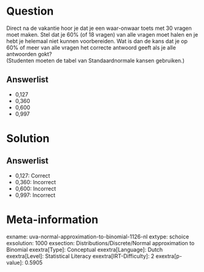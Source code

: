 Question
========

Direct na de vakantie hoor je dat je een waar-onwaar toets met 30 vragen
moet maken. Stel dat je 60% (of 18 vragen) van alle vragen moet halen en
je hebt je helemaal niet kunnen voorbereiden. Wat is dan de kans dat je
op 60% of meer van alle vragen het correcte antwoord geeft als je alle
antwoorden gokt?\
(Studenten moeten de tabel van Standaardnormale kansen gebruiken.)\

Answerlist
----------

* 0,127
* 0,360
* 0,600
* 0,997

Solution
========

Answerlist
----------

* 0,127: Correct
* 0,360: Incorrect
* 0,600: Incorrect
* 0,997: Incorrect

Meta-information
================
exname: uva-normal-approximation-to-binomial-1126-nl
extype: schoice
exsolution: 1000
exsection: Distributions/Discrete/Normal approximation to Binomial
exextra[Type]: Conceptual
exextra[Language]: Dutch
exextra[Level]: Statistical Literacy
exextra[IRT-Difficulty]: 2
exextra[p-value]: 0.5905
